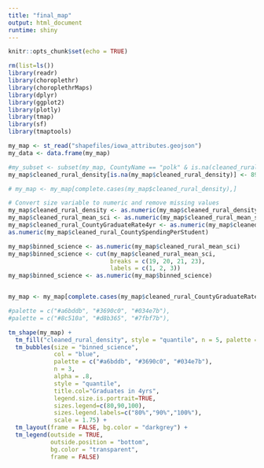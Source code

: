 ```yaml
---
title: "final_map"
output: html_document
runtime: shiny
---
```


```r
knitr::opts_chunk$set(echo = TRUE)
```


```r
rm(list=ls())
library(readr)
library(choroplethr)
library(choroplethrMaps)
library(dplyr)
library(ggplot2) 
library(plotly)
library(tmap)
library(sf)
library(tmaptools)

```



```r
my_map <- st_read("shapefiles/iowa_attributes.geojson")
my_data <- data.frame(my_map)

#my_subset <- subset(my_map, CountyName == "polk" & is.na(cleaned_rural_density))
my_map$cleaned_rural_density[is.na(my_map$cleaned_rural_density)] <- 890.120209059234

# my_map <- my_map[complete.cases(my_map$cleaned_rural_density),]

# Convert size variable to numeric and remove missing values
my_map$cleaned_rural_density <- as.numeric(my_map$cleaned_rural_density)
my_map$cleaned_rural_mean_sci <- as.numeric(my_map$cleaned_rural_mean_sci)
my_map$cleaned_rural_CountyGraduateRate4yr <- as.numeric(my_map$cleaned_rural_CountyGraduateRate4yr)
as.numeric(my_map$cleaned_rural_CountySpendingPerStudent)

my_map$binned_science <- as.numeric(my_map$cleaned_rural_mean_sci)
my_map$binned_science <- cut(my_map$cleaned_rural_mean_sci,
                             breaks = c(19, 20, 21, 23),
                             labels = c(1, 2, 3))
my_map$binned_science <- as.numeric(my_map$binned_science)


my_map <- my_map[complete.cases(my_map$cleaned_rural_CountyGraduateRate4yr),]

#palette = c("#a6bddb", "#3690c0", "#034e7b"), 
#palette = c("#8c510a", "#d8b365", "#7fbf7b"),

tm_shape(my_map) +
  tm_fill("cleaned_rural_density", style = "quantile", n = 5, palette = "Greys", title = "Density") +
  tm_bubbles(size = "binned_science",
             col = "blue",
             palette = c("#a6bddb", "#3690c0", "#034e7b"), 
             n = 3, 
             alpha = .8, 
             style = "quantile", 
             title.col="Graduates in 4yrs", 
             legend.size.is.portrait=TRUE,
             sizes.legend=c(80,90,100), 
             sizes.legend.labels=c("80%","90%","100%"), 
             scale = 1.75) +
  tm_layout(frame = FALSE, bg.color = "darkgrey") +
  tm_legend(outside = TRUE, 
            outside.position = "bottom", 
            bg.color = "transparent", 
            frame = FALSE)

```












